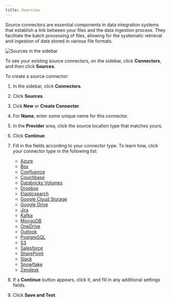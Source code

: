 ```yaml
---
title: Overview
---
```



<FirstTimeUISourceConnector />

Source connectors are essential components in data integration systems that establish a link between your files and the data ingestion process. They facilitate the batch processing of files, allowing for the systematic retrieval and ingestion of data stored in various file formats.

![Sources in the sidebar](/img/ui/Sources-Sidebar.png)

To see your existing source connectors, on the sidebar, click **Connectors**, and then click **Sources**.

To create a source connector:

1. In the sidebar, click **Connectors**.
2. Click **Sources**.
3. Cick **New** or **Create Connector**.
4. For **Name**, enter some unique name for this connector.
5. In the **Provider** area, click the source location type that matches yours.
6. Click **Continue**.
7. Fill in the fields according to your connector type. To learn how, click your connector type in the following list:

   - [Azure](/ui/sources/azure-blob-storage)
   - [Box](/ui/sources/box)
   - [Confluence](/ui/sources/confluence)
   - [Couchbase](/ui/sources/couchbase)
   - [Databricks Volumes](/ui/sources/databricks-volumes)
   - [Dropbox](/ui/sources/dropbox)
   - [Elasticsearch](/ui/sources/elasticsearch)
   - [Google Cloud Storage](/ui/sources/google-cloud)
   - [Google Drive](/ui/sources/google-drive)
   - [Jira](/ui/sources/jira)
   - [Kafka](/ui/sources/kafka)
   - [MongoDB](/ui/sources/mongodb)
   - [OneDrive](/ui/sources/onedrive)
   - [Outlook](/ui/sources/outlook)
   - [PostgreSQL](/ui/sources/postgresql)
   - [S3](/ui/sources/s3)
   - [Salesforce](/ui/sources/salesforce)
   - [SharePoint](/ui/sources/sharepoint)
   - [Slack](/ui/sources/slack)
   - [Snowflake](/ui/sources/snowflake)
   - [Zendesk](/ui/sources/zendesk)
        
8. If a **Continue** button appears, click it, and fill in any additional settings fields.
9. Click **Save and Test**. 
